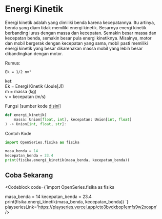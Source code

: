 
# Energi Kinetik

Energi kinetik adalah yang dimiliki benda karena kecepatannya.
Itu artinya, benda yang diam tidak memiliki energi kinetik.
Besarnya energi kinetik berbanding lurus dengan massa dan kecepatan. Semakin besar massa dan kecepatan benda, semakin besar pula energi kinetiknya.
Misalnya, motor dan mobil bergerak dengan kecepatan yang sama, mobil pasti memiliki energi kinetik yang besar dikarenakan massa mobil yang lebih besar dibandingkan dengan motor.

Rumus:

```
Ek = 1/2 mv²
```

ket: <br />
Ek = Energi Kinetik (Joule[J]) <br />
m = massa (kg) <br />
v = kecepatan (m/s)

Fungsi [sumber kode [disini](https://github.com/bellshade/OpenSeries/blob/main/OpenSeries/fisika.py#L76)]

```python
def energi_kinetik(
    massa: Union[float, int], kecepatan: Union[int, float]
) -> Union[int, float, str]:
```

Contoh Kode

```python
import OpenSeries.fisika as fisika

masa_benda = 14
kecepatan_benda = 23.4
print(fisika.energi_kinetik(masa_benda, kecepatan_benda))
```

## Coba Sekarang

<Codeblock code={`import OpenSeries.fisika as fisika

masa_benda = 14
kecepatan_benda = 23.4
print(fisika.energi_kinetik(masa_benda, kecepatan_benda))
`} playseriesLink='https://playseries.vercel.app/cto3bvdxbop1emfs9w2xospn' />

